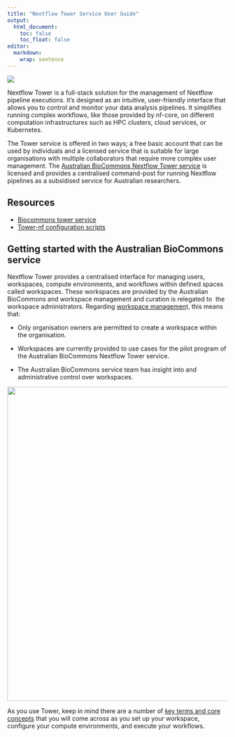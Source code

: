 ```yaml
---
title: "Nextflow Tower Service User Guide"
output:
  html_document:
    toc: false
    toc_float: false
editor: 
  markdown: 
    wrap: sentence
---
```


![](images/Australian-Biocommons-Logo-Horizontal-RGB.png)

Nextflow Tower is a full-stack solution for the management of Nextflow pipeline executions.
It's designed as an intuitive, user-friendly interface that allows you to control and monitor your data analysis pipelines.
It simplifies running complex workflows, like those provided by nf-core, on different computation infrastructures such as HPC clusters, cloud services, or Kubernetes.

The Tower service is offered in two ways; a free basic account that can be used by individuals and a licensed service that is suitable for large organisations with multiple collaborators that require more complex user management.
The [Australian BioCommons Nextflow Tower service](https://www.biocommons.org.au/nextflow-tower) is licensed and provides a centralised command-post for running Nextflow pipelines as a subsidised service for Australian researchers.

## Resources

-   [Biocommons tower service](https://tower.services.biocommons.org.au)
-   [Tower-nf configuration scripts](https://github.com/Sydney-Informatics-Hub/tower-nf)

## Getting started with the Australian BioCommons service

Nextflow Tower provides a centralised interface for managing users, workspaces, compute environments, and workflows within defined spaces called workspaces.
These workspaces are provided by the Australian BioCommons and workspace management and curation is relegated to  the workspace administrators.
Regarding [workspace managemen](https://help.tower.nf/23.1/orgs-and-teams/workspace-management/)t, this means that:

-   Only organisation owners are permitted to create a workspace within the organisation.

-   Workspaces are currently provided to use cases for the pilot program of the Australian BioCommons Nextflow Tower service. 

-   The Australian BioCommons service team has insight into and administrative control over workspaces.

![](images/Screen%20Shot%202023-08-24%20at%201.59.10%20pm.png){width="717"}

As you use Tower, keep in mind there are a number of [key terms and core concepts](https://help.tower.nf/23.1/getting-started/definitions/) that you will come across as you set up your workspace, configure your compute environments, and execute your workflows. 
